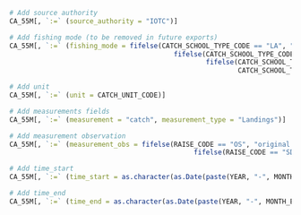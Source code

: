 ```r
# Add source authority
CA_55M[, `:=` (source_authority = "IOTC")]

# Add fishing mode (to be removed in future exports)
CA_55M[, `:=` (fishing_mode = fifelse(CATCH_SCHOOL_TYPE_CODE == "LA", "LS",
                                         fifelse(CATCH_SCHOOL_TYPE_CODE == "UNCL", "UNK", 
                                                 fifelse(CATCH_SCHOOL_TYPE_CODE == "FD", "DEL",
                                                         CATCH_SCHOOL_TYPE_CODE))))]

# Add unit
CA_55M[, `:=` (unit = CATCH_UNIT_CODE)]

# Add measurements fields
CA_55M[, `:=` (measurement = "catch", measurement_type = "Landings")]

# Add measurement observation
CA_55M[, `:=` (measurement_obs = fifelse(RAISE_CODE == "OS", "original sample", 
                                              fifelse(RAISE_CODE == "SD", "raised", "unknown")))]

# Add time_start
CA_55M[, `:=` (time_start = as.character(as.Date(paste(YEAR, "-", MONTH_START, "-01", sep = ""), format = "%Y-%m-%d")))]

# Add time_end
CA_55M[, `:=` (time_end = as.character(as.Date(paste(YEAR, "-", MONTH_END, "-01", sep = ""), format = "%Y-%m-%d") %m+% months(1) - 1))]
```

